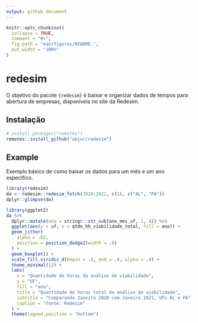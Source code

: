 ```yaml
---
output: github_document
---
```


<!-- README.md is generated from README.Rmd. Please edit that file -->

```r
knitr::opts_chunk$set(
  collapse = TRUE,
  comment = "#>",
  fig.path = "man/figures/README-",
  out.width = "100%"
)
```

# redesim

<!-- badges: start -->
<!-- badges: end -->

O objetivo do pacote `{redesim}` é baixar e organizar dados de tempos para abertura de empresas, disponíveis no site da Redesim.

## Instalação

``` r
# install.packages("remotes")
remotes::install_github("abjur/redesim")
```
## Example

Exemplo básico de como baixar os dados para um mês e um ano específico.

```r
library(redesim)
da <- redesim::redesim_fetch(2020:2021, c(1), c("AL", "PA"))
dplyr::glimpse(da)
```

```r
library(ggplot2)
da %>% 
  dplyr::mutate(ano = stringr::str_sub(ano_mes_uf, 1, 4)) %>% 
  ggplot(aes(y = uf, x = qtde_hh_viabilidade_total, fill = ano)) +
  geom_jitter(
    alpha = .02,
    position = position_dodge2(width = .8)
  ) +
  geom_boxplot() +
  scale_fill_viridis_d(begin = .2, end = .8, alpha = .9) +
  theme_minimal(12) +
  labs(
    x = "Quantidade de horas da análise de viabilidade",
    y = "UF",
    fill = "ano",
    title = "Quantidade de horas total da análise de viabilidade",
    subtitle = "Comparando Janeiro 2020 com Janeiro 2021, UFs AL e PA",
    caption = "Fonte: Redesim"
  ) +
  theme(legend.position = "bottom")
```

